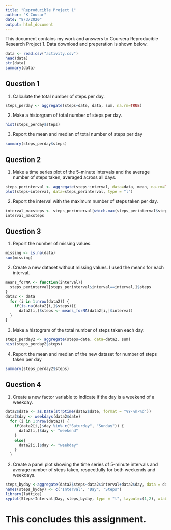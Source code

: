 ```yaml
---
title: "Reproducible Project 1"
author: "K Cousar"
date: "8/3/2020"
output: html_document
---
```


This document contains my work and answers to Coursera Reproducible Research Project 1. Data download and preperation is shown below. 

```r
data <- read.csv("activity.csv")
head(data)
str(data)
summary(data)
```

## Question 1  
1. Calculate the total number of steps per day.
```r
steps_perday <- aggregate(steps~date, data, sum, na.rm=TRUE)
```
2. Make a historgram of total number of steps per day. 
```r
hist(steps_perday$steps)
```  
3. Report the mean and median of total number of steps per day
```r
summary(steps_perday$steps)
```

## Question 2  
1. Make a time series plot of the 5-minute intervals and the average number of steps taken, averaged across all days.
```r
steps_perinterval <- aggregate(steps~interval, data=data, mean, na.rm=TRUE)
plot(steps~interval, data=steps_perinterval, type = "l")
```    
2. Report the interval with the maximum number of steps taken per day.
```r
interval_maxsteps <- steps_perinterval[which.max(steps_perinterval$steps),]$interval
interval_maxsteps
```

## Question 3  
1. Report the number of missing values.
```r
missing <- is.na(data)
sum(missing)
```  
2. Create a new dataset without missing values. I used the means for each interval. 
```r
means_forNA <- function(interval){
  steps_perinterval[steps_perinterval$interval==interval,]$steps
}
data2 <- data
  for (i in 1:nrow(data2)) {
    if(is.na(data2[i,]$steps)){
      data2[i,]$steps <- means_forNA(data2[i,]$interval)
  }
}
```  
3. Make a histogram of the total number of steps taken each day.
```r
steps_perday2 <- aggregate(steps~date, data=data2, sum)
hist(steps_perday2$steps)
```  
4. Report the mean and median of the new dataset for number of steps taken per day
```r
summary(steps_perday2$steps)
```

## Question 4  
1. Create a new factor variable to indicate if the day is a weekend of a weekday.
```r
data2$date <- as.Date(strptime(data2$date, format = "%Y-%m-%d"))
data2$day <- weekdays(data2$date)
  for (i in 1:nrow(data2)) {
    if(data2[i,]$day %in% c("Saturday", "Sunday")) {
      data2[i,]$day <- "weekend"
    }
    else{
      data2[i,]$day <- "weekday"
    }
  }
```  
2. Create a panel plot showing the time series of 5-minute intervals and average number of steps taken, respectfully for both weekends and weekdays. 
```r
steps_byday <-aggregate(data2$steps~data2$interval+data2$day, data = data2, mean)
names(steps_byday) <- c("Interval", "Day", "Steps")
library(lattice)
xyplot(Steps~Interval|Day, steps_byday, type = "l", layout=c(1,2), xlab= "Interval", ylab = "Number of Steps")
```  
# This concludes this assignment. 
